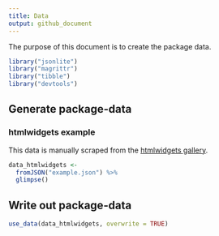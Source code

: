 ```yaml
---
title: Data
output: github_document
---
```


The purpose of this document is to create the package data.


```r
library("jsonlite")
library("magrittr")
library("tibble")
library("devtools")
```

## Generate package-data

### htmlwidgets example

This data is manually scraped from the [htmlwidgets gallery](http://gallery.htmlwidgets.org).

```r
data_htmlwidgets <- 
  fromJSON("example.json") %>% 
  glimpse()
```

## Write out package-data

```r
use_data(data_htmlwidgets, overwrite = TRUE)
```


